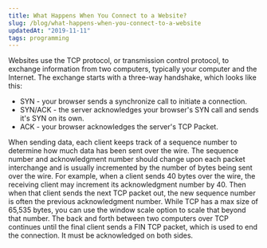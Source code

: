 ```yaml
---
title: What Happens When You Connect to a Website?
slug: /blog/what-happens-when-you-connect-to-a-website
updatedAt: "2019-11-11"
tags: programming
---
```


Websites use the TCP protocol, or transmission control protocol, to exchange
information from two computers, typically your computer and the Internet. The
exchange starts with a three-way handshake, which looks like this:

* SYN - your browser sends a synchronize call to initiate a connection.
* SYN/ACK - the server acknowledges your browser's SYN call and sends it's SYN on its own.
* ACK - your browser acknowledges the server's TCP Packet.

When sending data, each client keeps track of a sequence number to determine
how much data has been sent over the wire. The sequence number and
acknowledgment number should change upon each packet interchange and is
usually incremented by the number of bytes being sent over the wire. For
example, when a client sends 40 bytes over the wire, the receiving client may
increment its acknowledgment number by 40. Then when that client sends the
next TCP packet out, the new sequence number is often the previous
acknowledgment number. While TCP has a max size of 65,535 bytes, you can use
the window scale option to scale that beyond that number. The back and forth
between two computers over TCP continues until the final client sends a FIN
TCP packet, which is used to end the connection. It must be acknowledged on
both sides.

